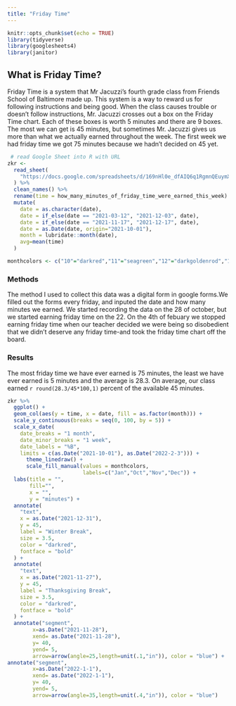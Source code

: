 ```yaml
---
title: "Friday Time"
---
```



```r
knitr::opts_chunk$set(echo = TRUE)
library(tidyverse)
library(googlesheets4)
library(janitor)
```

## What is Friday Time?

Friday Time is a system that  Mr Jacuzzi's fourth grade class from Friends School of Baltimore made up. This system is a way to reward us for following instructions and being good. When the class causes trouble or doesn't follow instructions, Mr. Jacuzzi crosses out a box on the Friday Time chart. Each of these boxes is worth 5 minutes and there are 9 boxes. The most we can get is 45 minutes, but sometimes Mr. Jacuzzi gives us more than what we actually earned throughout the week. The first week we had friday time we got 75 minutes because we hadn't decided on 45 yet.



```r
 # read Google Sheet into R with URL
zkr <-
  read_sheet(
    "https://docs.google.com/spreadsheets/d/169nHl0e_dfAIQ6q1RgmnQEuymXuYdGn9O0CNfkeIe8c"
  ) %>%
  clean_names() %>%
  rename(time = how_many_minutes_of_friday_time_were_earned_this_week) %>%
  mutate(
    date = as.character(date),
    date = if_else(date == "2021-03-12", "2021-12-03", date),
    date = if_else(date == "2021-11-17", "2021-12-17", date),
    date = as.Date(date, origin="2021-10-01"),
    month = lubridate::month(date),
    avg=mean(time)
  )
```

```r
monthcolors <- c("10"="darkred","11"="seagreen","12"="darkgoldenrod","1"="mediumblue","2"="darkorchid")
```

### Methods 
The method I used to collect this data was a digital form in google forms.We filled out the forms every friday, and inputed the date and how many minutes we earned. We started recording the data on the 28 of october, but we started earning friday time on the 22. On the 4th of febuary we stopped earning friday time when our teacher decided we were being so disobedient that we didn't deserve any friday time-and took the friday time chart off the board.

### Results

The most friday time we have ever earned is 75 minutes, the least we have ever earned is 5 minutes and the average is 28.3. On average, our class earned `r round(28.3/45*100,1)` percent of the available 45 minutes.

```r
zkr %>%
  ggplot() +
  geom_col(aes(y = time, x = date, fill = as.factor(month))) +
  scale_y_continuous(breaks = seq(0, 100, by = 5)) +
  scale_x_date(
    date_breaks = "1 month",
    date_minor_breaks = "1 week",
    date_labels = "%B",
    limits = c(as.Date("2021-10-01"), as.Date("2022-2-3"))) +
      theme_linedraw() +
      scale_fill_manual(values = monthcolors,
                        labels=c("Jan","Oct","Nov","Dec")) +
  labs(title = "",
       fill="",
       x = "",
       y = "minutes") +
  annotate(
    "text",
    x = as.Date("2021-12-31"),
    y = 45,
    label = "Winter Break",
    size = 3.5,
    color = "darkred",
    fontface = "bold"
  ) +
  annotate(
    "text",
    x = as.Date("2021-11-27"),
    y = 45,
    label = "Thanksgiving Break",
    size = 3.5,
    color = "darkred",
    fontface = "bold"
  ) +
  annotate("segment", 
        x=as.Date("2021-11-28"),
        xend= as.Date("2021-11-28"),
        y= 40,
        yend= 5, 
        arrow=arrow(angle=25,length=unit(.1,"in")), color = "blue") +
annotate("segment", 
        x=as.Date("2022-1-1"),
        xend= as.Date("2022-1-1"),
        y= 40,
        yend= 5, 
        arrow=arrow(angle=35,length=unit(.4,"in")), color = "blue")
```
